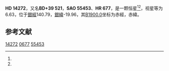 {{Starbox begin
| name = HD 14272
}}
{{Starbox observe
| epoch = [[J2000.0|J2000.0]]
| constell = {{星座名待查}}<ref name=SIMBAD>{{cite web
 | url=http://simbad.u-strasbg.fr/simbad/sim-id?Ident=HR+677
 | title=Pulsating variable Star
 | publisher=Centre de Données astronomiques de Strasbourg
 | work=SIMBAD
 | accessdate=2012-07-13
 | archive-date=2016-03-18
 | archive-url=https://web.archive.org/web/20160318012528/http://simbad.u-strasbg.fr/simbad/sim-id?Ident=HR+677
 | dead-url=no
 }}</ref><ref name=DATA>{{cite web
 | url=http://vizier.u-strasbg.fr/viz-bin/VizieR-5?-out.add=.&-source=5050&-corr=PK=HR&-out.max=9999&HR=677
 | title=VizieR Detailed Page
 | accessdate=2012-07-13
 | archive-url=https://web.archive.org/web/20160305012630/http://vizier.u-strasbg.fr/viz-bin/VizieR-5?-out.add=.&-source=5050&-corr=PK=HR&-out.max=9999&HR=677
 | archive-date=2016-03-05
 | dead-url=yes
 }}</ref>
| 星官 = 
| ra = {{RA|2|19|37.3}}<ref name=SIMBAD /><ref name=DATA />
| dec = {{DEC|+39|50|6}}<ref name=SIMBAD /><ref name=DATA />
| appmag_v = 6.63<ref name=SIMBAD /><ref name=DATA />
}}
{{Starbox character
| class = B8V<ref name=SIMBAD /><ref name=DATA />
| b-v = -0.09<ref name=SIMBAD /><ref name=DATA />
| u-b = -0.37<ref name=SIMBAD /><ref name=DATA />
| r-i = <ref name=SIMBAD /><ref name=DATA />
| variable = 
}}
{{Starbox astrometry
| radial_v = -0.37
| prop_mo_ra = -8
| parallax = 
| p_error = 
}}
{{Starbox catalog
| names =BD+39 521，[[SAO星表|SAO]] 55453，[[HD星表|HD]] 14272，[[HR星表|HR]] 677}}
{{Starbox reference |Simbad=HR+677}}
{{Starbox end}}

'''HD 14272'''，又名'''BD+39 521'''，'''SAO 55453'''、'''HR 677'''，是一颗恒星<ref name=SIMBAD /><ref name=DATA />，视星等为6.63，位于[[銀道座標系|銀經]]140.79，[[銀道座標系|銀緯]]-19.96，其[[B1900.0|B1900.0]]坐标为赤經{{RA|2|13|27.6}}，赤緯{{DEC|+39|-19.96|28}}。

== 参考文献 ==
{{reflist}}

{{star-stub}}

[[Category:HD和HDE天體|14272]]
[[Category:HR天體|0677]]
[[Category:SAO天體|55453]]